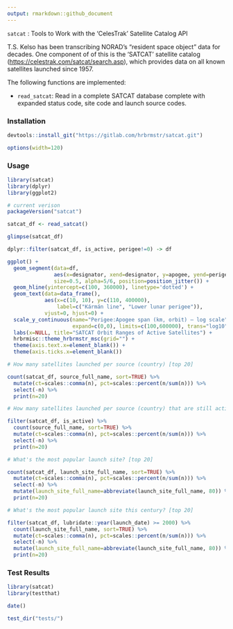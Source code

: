 ```yaml
---
output: rmarkdown::github_document
---
```


`satcat` : Tools to Work with the 'CelesTrak' Satellite Catalog API

T.S. Kelso has been  transcribing NORAD's "resident space object" data for decades. One component of of this is the 'SATCAT' satellite catalog (<https://celestrak.com/satcat/search.asp>), which provides data on all known satellites launched since 1957.

The following functions are implemented:

- `read_satcat`:	Read in a complete SATCAT database complete with expanded status code, site code and launch source codes.

### Installation

```r
devtools::install_git("https://gitlab.com/hrbrmstr/satcat.git")
```

```r
options(width=120)
```

### Usage

```r
library(satcat)
library(dplyr)
library(ggplot2)

# current verison
packageVersion("satcat")

satcat_df <- read_satcat()

glimpse(satcat_df)

dplyr::filter(satcat_df, is_active, perigee!=0) -> df
```

```r
ggplot() +
  geom_segment(data=df, 
               aes(x=designator, xend=designator, y=apogee, yend=perigee),
               size=0.5, alpha=5/6, position=position_jitter()) +
  geom_hline(yintercept=c(100, 360000), linetype='dotted') +
  geom_text(data=data_frame(), 
            aes(x=c(10, 10), y=c(110, 400000), 
                label=c("Kármán line", "Lower lunar perigee")),
            vjust=0, hjust=0) +
  scale_y_continuous(name="Perigee:Apogee span (km, orbit) — log scale", label=scales::comma,
                     expand=c(0,0), limits=c(100,600000), trans="log10") +
  labs(x=NULL, title="SATCAT Orbit Ranges of Active Satellites") +
  hrbrmisc::theme_hrbrmstr_msc(grid="") +
  theme(axis.text.x=element_blank()) +
  theme(axis.ticks.x=element_blank())
```

```r
# How many satellites launched per source (country) [top 20]

count(satcat_df, source_full_name, sort=TRUE) %>%
  mutate(ct=scales::comma(n), pct=scales::percent(n/sum(n))) %>%
  select(-n) %>%
  print(n=20)

# How many satellites launched per source (country) that are still active? [top 20]

filter(satcat_df, is_active) %>%
  count(source_full_name, sort=TRUE) %>%
  mutate(ct=scales::comma(n), pct=scales::percent(n/sum(n))) %>%
  select(-n) %>%
  print(n=20)

# What's the most popular launch site? [top 20]

count(satcat_df, launch_site_full_name, sort=TRUE) %>%
  mutate(ct=scales::comma(n), pct=scales::percent(n/sum(n))) %>%
  select(-n) %>%
  mutate(launch_site_full_name=abbreviate(launch_site_full_name, 80)) %>%
  print(n=20)

# What's the most popular launch site this century? [top 20]

filter(satcat_df, lubridate::year(launch_date) >= 2000) %>%
  count(launch_site_full_name, sort=TRUE) %>%
  mutate(ct=scales::comma(n), pct=scales::percent(n/sum(n))) %>%
  select(-n) %>%
  mutate(launch_site_full_name=abbreviate(launch_site_full_name, 80)) %>%
  print(n=20)
```

### Test Results

```r
library(satcat)
library(testthat)

date()

test_dir("tests/")
```

